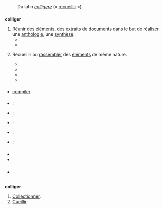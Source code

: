 == {{langue|fr}} ==
=== {{S|étymologie}} ===
: Du latin ''[[colligere]]'' (« [[recueillir]] »).

=== {{S|verbe|fr}} ===
'''colliger''' {{pron|kɔ.li.ʒe|fr}} {{t|fr}} {{conj|grp=1|fr}}
# Réunir des [[élément]]s, des [[extrait]]s de [[document]]s dans le but de réaliser une [[anthologie]], une [[synthèse]].
#* {{exemple|lang=fr|— Qu’est devenu, dit-il, l’âge d’or des bouquinistes en plein vent ? C’est ici pourtant que mon illustre ami Barbier '''avoit colligé''' tant de trésors, qu’il étoit parvenu à en composer une bibliographie spéciale de quelques milliers d’articles.|source={{w|Charles Nodier}}, ''Le Bibliomane'', 1868}}
#* {{exemple | lang=fr
 | Plus immédiatement, un dépouillement systématique des collections linguistiques rassemblées dans les grands centres de recherche arctique […] m’a permis de '''colliger''' une bonne partie des documents utilisés ici.
 | source={{w|Louis-Jacques Dorais}}, ''La Parole Inuit'', 1995, Avant-propos}}
# {{par extension|fr}} Recueillir ou [[rassembler]] des [[élément]]s de même nature.
#* {{exemple | lang=fr
 | Les louis d’or portant le millésime de l’année 1723 furent appelés mirlitons, et sont encore ainsi nommés par les numismates érudits, qui les '''colligent''' et vénèrent à cause de cette singularité.
 | source=« ''Le Mirliton'' », dans le ''Petit courrier des dames : Journal des modes'', du 5 avril 1849, tome 56, Paris : Imprimerie Dondet-Dupré}}
#* {{exemple | lang=fr
 | Il y avait là Godefroy Cavaignac, Coppée, Dausset, Syveton et une nuée de secrétaires, occupés à '''colliger''' les télégrammes des provinces.
 | source={{w|Léon Daudet}}, ''Souvenirs des milieux littéraires, politiques, artistiques et médicaux/Salons et Journaux'', Grasset, 1917, réédition Le Livre de Poche, page 266}}
#* {{exemple | lang=fr
 | Selon les données '''colligées''' par le ministère de l’Immigration et des Communautés culturelles, les taux de présence sont en deçà de 20 % dans le cas des immigrants investisseurs venant de la Corée du Sud (12 %), de la Chine (16  %) et de l’Iran (19 %).
 | source=Gilbert Leduc, « Immigration au Québec : une porte d’entrée pour ailleurs », ''La Presse.ca'', 2 août 2013}}
#* {{exemple|Mais pour les nombreux pays qui ne se sont pas dotés de registres d’état civil, '''colligeant''' naissances et décès ? Les auteurs ont eu recours à la modélisation, à partir des données fragmentaires dont ils pouvaient disposer – par exemple, des études réalisées sur des échantillons de populations.|source={{Lien web |auteur=Florence Rosier |url=https://www.lemonde.fr/planete/article/2022/03/11/covid-19-la-mortalite-globale-serait-bien-plus-de-trois-fois-superieure-aux-chiffres-officiels_6117063_3244.html |titre=Covid-19 : la mortalité globale serait bien plus de trois fois supérieure aux chiffres officiels |éditeur=''Le Monde'' |en ligne le=11 mars 2022}}|lang=fr}}

==== {{S|synonymes}} ====
* [[compiler]]

==== {{S|traductions}} ====
{{trad-début}}
* {{T|en}} : {{trad+|en|compile}}
* {{T|es}} : {{trad-|es|recopilar, colegir, coleccionar|f}}
* {{T|el}} : {{trad+|el|συλλέγω|tr=silégho}}
* {{T|io}} : {{trad+|io|kolektar}}
* {{T|oc}} : {{trad-|oc|collegir}}
{{trad-fin}}

=== {{S|prononciation}} ===
* {{écouter|lang=fr|France (Lyon)|audio=LL-Q150 (fra)-Lyokoï-colliger.wav}}
* {{écouter|Somain (France)||lang=fr|audio=LL-Q150 (fra)-Jérémy-Günther-Heinz Jähnick-colliger.wav}}

=== {{S|références}} ===
*{{Import:DAF8}}

== {{langue|ia}} ==
=== {{S|étymologie}} ===
: {{ébauche-étym|ia}}

=== {{S|verbe|ia}} ===
'''colliger''' {{pron|kɔl.li.ˈʒɛr|ia}} {{conjugaison|ia}}
# [[collectionner|Collectionner]].
# [[cueillir|Cueillir]].
